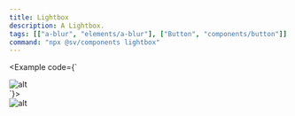 ```yaml
---
title: Lightbox
description: A Lightbox.
tags: [["a-blur", "elements/a-blur"], ["Button", "components/button"]]
command: "npx @sv/components lightbox"
---
```


<Example code={`
<Lightbox>
  <div class="h-[500px] w-full flex-none p-2">
    <img
      class="h-full w-full bg-zinc-400 object-cover"
      src="https://picsum.photos/900/480"
      alt="alt"
      loading="lazy"
    />
  </div>
</Lightbox>
`}>
  <Lightbox client:only="vue">
    <div class="max-h-[600px] w-full flex-none p-2 touch-none">
      <a-pinch-zoom min-scale="0.5">
        <img
          class="h-full w-full bg-zinc-400 object-cover"
          src="https://picsum.photos/900/480"
          alt="alt"
          loading="lazy"
        />
      </a-pinch-zoom>
    </div>
  </Lightbox>
</Example>
